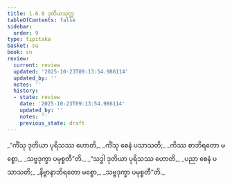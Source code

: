 ```yaml
---
title: 1.6.9 ဒုတိယသုတ္တ
tableOfContents: false
sidebar:
  order: 9
type: tipitaka
basket: su
book: sn
review:
  current: review
  updated: '2025-10-23T09:13:54.986114'
  updated_by: ''
  notes: ''
  history:
  - state: review
    date: '2025-10-23T09:13:54.986114'
    updated_by: ''
    notes: ''
    previous_state: draft
---
```



<ReviewStatus review={frontmatter.review} showDetails={true} />

<HypothesisAnnotation frontmatter={frontmatter} />

<DynamicBreadcrumb />

<Division number="59" book="sn" e="ch" v="18" p="288">

<Paragraph number="304" type="verses" book="sn">
_“ကိံသု ဒုတိယာ ပုရိသဿ ဟောတိ,_  
_ကိံသု စေနံ ပသာသတိ;_  
_ကိဿ စာဘိရတော မစ္စော,_  
_သဗ္ဗဒုက္ခာ ပမုစ္စတီ”တိ._  

</Paragraph>

<Paragraph number="305" type="verses" book="sn">
_“သဒ္ဓါ ဒုတိယာ ပုရိသဿ ဟောတိ,_  
_ပညာ စေနံ ပသာသတိ;_  
_နိဗ္ဗာနာဘိရတော မစ္စော,_  
_သဗ္ဗဒုက္ခာ ပမုစ္စတီ”တိ._
</Paragraph>
</Division>